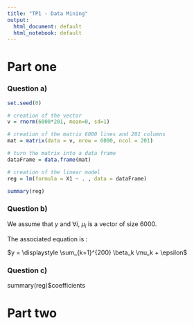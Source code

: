```yaml
---
title: "TP1 - Data Mining"
output:
  html_document: default
  html_notebook: default
---
```


# Part one

### Question a)

```r

set.seed(0)

# creation of the vector
v = rnorm(6000*201, mean=0, sd=1)

# creation of the matrix 6000 lines and 201 columns
mat = matrix(data = v, nrow = 6000, ncol = 201)

# turn the matrix into a data frame
dataFrame = data.frame(mat)

# creation of the linear model
reg = lm(formula = X1 ~ . , data = dataFrame)

summary(reg)

```

### Question b)

We assume that $y$ and $\forall i$, $\mu_i$ is a vector of size $6000$.

\begin{bmatrix}
y & \mu_1 & \mu_2 & \cdots & \mu_{200} \\
\end{bmatrix}

The associated equation is :

$y = \displaystyle \sum_{k=1}^{200} \beta_k \mu_k + \epsilon$

### Question c)

summary(reg)$coefficients




# Part two



